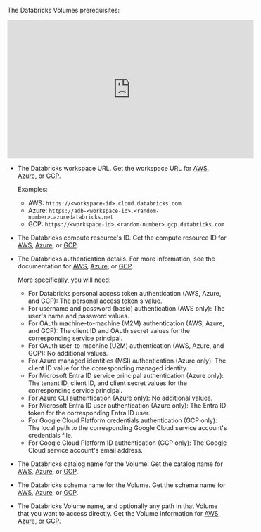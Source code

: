 The Databricks Volumes prerequisites:

<iframe
width="560"
height="315"
src="https://www.youtube.com/embed/rNZpwa1-g7M"
title="YouTube video player"
frameborder="0"
allow="accelerometer; autoplay; clipboard-write; encrypted-media; gyroscope; picture-in-picture"
allowfullscreen
></iframe>

- The Databricks workspace URL. Get the workspace URL for 
  [AWS](https://docs.databricks.com/workspace/workspace-details.html#workspace-instance-names-urls-and-ids), 
  [Azure](https://learn.microsoft.com/azure/databricks/workspace/workspace-details#workspace-instance-names-urls-and-ids), 
  or [GCP](https://docs.gcp.databricks.com/workspace/workspace-details.html#workspace-instance-names-urls-and-ids).

  Examples:

  - AWS: `https://<workspace-id>.cloud.databricks.com`
  - Azure: `https://adb-<workspace-id>.<random-number>.azuredatabricks.net`
  - GCP: `https://<workspace-id>.<random-number>.gcp.databricks.com`

- The Databricks compute resource's ID. Get the compute resource ID for 
  [AWS](https://docs.databricks.com/integrations/compute-details.html), 
  [Azure](https://learn.microsoft.com/azure/databricks/integrations/compute-details), 
  or [GCP](https://docs.gcp.databricks.com/integrations/compute-details.html).

- The Databricks authentication details. For more information, see the documentation for 
  [AWS](https://docs.databricks.com/dev-tools/auth/index.html), 
  [Azure](https://learn.microsoft.com/azure/databricks/dev-tools/auth/), 
  or [GCP](https://docs.gcp.databricks.com/dev-tools/auth/index.html).

  More specifically, you will need:

  - For Databricks personal access token authentication (AWS, Azure, and GCP): The personal access token's value.
  - For username and password (basic) authentication (AWS only): The user's name and password values.
  - For OAuth machine-to-machine (M2M) authentication (AWS, Azure, and GCP): The client ID and OAuth secret values for the corresponding service principal.
  - For OAuth user-to-machine (U2M) authentication (AWS, Azure, and GCP): No additional values.
  - For Azure managed identities (MSI) authentication (Azure only): The client ID value for the corresponding managed identity.
  - For Microsoft Entra ID service principal authentication (Azure only): The tenant ID, client ID, and client secret values for the corresponding service principal.
  - For Azure CLI authentication (Azure only): No additional values.
  - For Microsoft Entra ID user authentication (Azure only): The Entra ID token for the corresponding Entra ID user.
  - For Google Cloud Platform credentials authentication (GCP only): The local path to the corresponding Google Cloud service account's credentials file.
  - For Google Cloud Platform ID authentication (GCP only): The Google Cloud service account's email address.

- The Databricks catalog name for the Volume. Get the catalog name for [AWS](https://docs.databricks.com/catalogs/manage-catalog.html), [Azure](https://learn.microsoft.com/azure/databricks/catalogs/manage-catalog), or [GCP](https://docs.gcp.databricks.com/catalogs/manage-catalog.html).
- The Databricks schema name for the Volume. Get the schema name for [AWS](https://docs.databricks.com/schemas/manage-schema.html), [Azure](https://learn.microsoft.com/azure/databricks/schemas/manage-schema), or [GCP](https://docs.gcp.databricks.com/schemas/manage-schema.html).
- The Databricks Volume name, and optionally any path in that Volume that you want to access directly. Get the Volume information for [AWS](https://docs.databricks.com/files/volumes.html), [Azure](https://learn.microsoft.com/azure/databricks/files/volumes), or [GCP](https://docs.gcp.databricks.com/files/volumes.html).